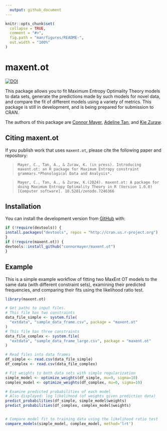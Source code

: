 ```yaml
---
  output: github_document
---
```

  
  <!-- README.md is generated from README.Rmd. Please edit that file -->
  
```r
knitr::opts_chunk$set(
  collapse = TRUE,
  comment = "#>",
  fig.path = "man/figures/README-",
  out.width = "100%"
)
```

# maxent.ot

<!-- badges: start -->
  [![DOI](https://zenodo.org/badge/272315147.svg)](https://zenodo.org/badge/latestdoi/272315147)
<!-- badges: end -->
  
  This package allows you to fit Maximum Entropy Optimality Theory models to data 
sets, generate the predictions made by such models for novel data, and compare 
the fit of different models using a variety of metrics. This package is still in
development, and is being prepared for submission to CRAN.

The authors of this package are [Connor Mayer](http://connormayer.com), [Adeline Tan](https://linguistics.ucla.edu/person/adeline-tan/), 
and [Kie Zuraw](https://linguistics.ucla.edu/people/zuraw/).

## Citing maxent.ot
If you publish work that uses `maxent.ot`, please cite the following paper and repository:

> ```Mayer, C., Tan, A., & Zuraw, K. (in press). Introducing maxent.ot: an R package for Maximum Entropy constraint grammars.*Phonological Data and Analysis*.```

> ```Mayer, C., Tan, A., & Zuraw, K.(2024). maxent.ot: A package for doing Maximum Entropy Optimality Theory in R (Version 1.0.0) [Computer software]. 10.5281/zenodo.7246366```


## Installation

<!--You can install the released version of maxent.ot from [CRAN](https://CRAN.R-project.org) with:
  
  ``` r
install.packages("maxent.ot")
```
-->
  You can install the development version from [GitHub](https://github.com/) with:
  
  ``` r
if (!require(devtools)) {
  install.packages("devtools", repos = "http://cran.us.r-project.org")
}
if (!require(maxent.ot)) {
  devtools::install_github("connormayer/maxent.ot")
}
```
## Example

This is a simple example workflow of fitting two MaxEnt OT models to the same
data (with different constraint sets), examining their predicted frequencies, 
and comparing their fits using the likelihood ratio test.

```r
library(maxent.ot)

# Get paths to input files.
# This file has two constraints
data_file_simple <- system.file(
  "extdata", "sample_data_frame.csv", package = "maxent.ot"
)
# This file has three constraints
data_file_complex <- system.file(
  "extdata", "sample_data_frame_large.csv", package = "maxent.ot"
)

# Read files into data frames
df_simple <- read.csv(data_file_simple)
df_complex <- read.csv(data_file_complex)

# Fit weights to both data sets with simple regularization
simple_model <- optimize_weights(df_simple, mu=0, sigma=10)
complex_model <- optimize_weights(df_complex, mu=0, sigma=10)

# Examine predicted probabilities of each model
# Also displayed: log likelihood (of weights given prediction data)
predict_probabilities(df_simple, simple_model$weights)
predict_probabilities(df_complex, complex_model$weights)


# Compare model fit to training data using the likelihood ratio test
compare_models(simple_model, complex_model, method='lrt')
```
